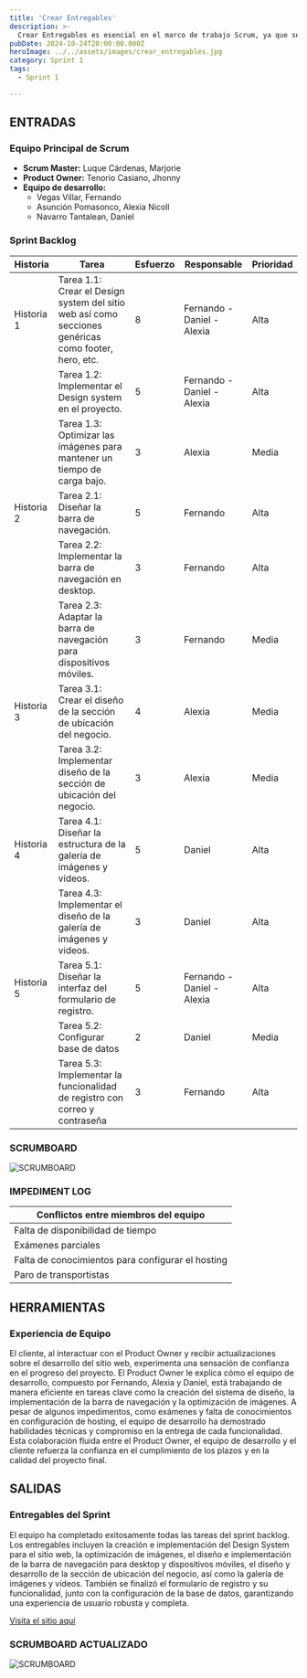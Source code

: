 ```yaml
---
title: 'Crear Entregables'
description: >-
  Crear Entregables es esencial en el marco de trabajo Scrum, ya que se enfoca en la producción de incrementos funcionales y listos para su entrega al final de cada sprint. Estos entregables son el resultado de las historias de usuario completadas y las tareas asociadas, proporcionando valor tangible al cliente y retroalimentación temprana para posibles ajustes en el siguiente sprint.
pubDate: 2024-10-24T20:00:00.000Z
heroImage: ../../assets/images/crear_entregables.jpg
category: Sprint 1
tags:
  - Sprint 1

---
```


## ENTRADAS

### Equipo Principal de Scrum

- **Scrum Master:** Luque Cárdenas, Marjorie
- **Product Owner:** Tenorio Casiano, Jhonny
- **Equipo de desarrollo:**
  <ul style={{ listStyleType: "circle", paddingLeft: "20px" }}>
    <li>Vegas Villar, Fernando</li>
    <li>Asunción Pomasonco, Alexia Nicoll</li>
    <li>Navarro Tantalean, Daniel</li>
  </ul>

### Sprint Backlog

| **Historia**  | **Tarea**                                                                                  | **Esfuerzo** | **Responsable**           | **Prioridad** |
|---------------|--------------------------------------------------------------------------------------------|--------------|---------------------------|---------------|
| Historia 1    | Tarea 1.1: Crear el Design system del sitio web así como secciones genéricas como footer, hero, etc. | 8            | Fernando - Daniel - Alexia | Alta          |
|               | Tarea 1.2: Implementar el Design system en el proyecto.                                     | 5            | Fernando - Daniel - Alexia | Alta          |
|               | Tarea 1.3: Optimizar las imágenes para mantener un tiempo de carga bajo.                    | 3            | Alexia                     | Media         |
| Historia 2    | Tarea 2.1: Diseñar la barra de navegación.                                                 | 5            | Fernando                   | Alta          |
|               | Tarea 2.2: Implementar la barra de navegación en desktop.                                  | 3            | Fernando                   | Alta          |
|               | Tarea 2.3: Adaptar la barra de navegación para dispositivos móviles.                       | 3            | Fernando                   | Media         |
| Historia 3    | Tarea 3.1: Crear el diseño de la sección de ubicación del negocio.                         | 4            | Alexia                     | Media         |
|               | Tarea 3.2: Implementar diseño de la sección de ubicación del negocio.                      | 3            | Alexia                     | Media         |
| Historia 4    | Tarea 4.1: Diseñar la estructura de la galería de imágenes y vídeos.                       | 5            | Daniel                     | Alta          |
|               | Tarea 4.3: Implementar el diseño de la galería de imágenes y videos.                       | 3            | Daniel                     | Alta          |
| Historia 5    | Tarea 5.1: Diseñar la interfaz del formulario de registro.                                 | 5            | Fernando - Daniel - Alexia | Alta          |
|               | Tarea 5.2: Configurar base de datos                                                        | 2            | Daniel                     | Media         |
|               | Tarea 5.3: Implementar la funcionalidad de registro con correo y contraseña                | 3            | Fernando                   | Alta          |

### SCRUMBOARD
![SCRUMBOARD](../../assets/images/SCRUMBOARD.jpeg)
### IMPEDIMENT LOG

| Conflictos entre miembros del equipo      |
|-------------------------------------------|
| Falta de disponibilidad de tiempo         |
| Exámenes parciales                        |
| Falta de conocimientos para configurar el hosting |
| Paro de transportistas                    |

## HERRAMIENTAS

### Experiencia de Equipo

El cliente, al interactuar con el Product Owner y recibir actualizaciones sobre el desarrollo del sitio web, experimenta una sensación de confianza en el progreso del proyecto. El Product Owner le explica cómo el equipo de desarrollo, compuesto por Fernando, Alexia y Daniel, está trabajando de manera eficiente en tareas clave como la creación del sistema de diseño, la implementación de la barra de navegación y la optimización de imágenes. A pesar de algunos impedimentos, como exámenes y falta de conocimientos en configuración de hosting, el equipo de desarrollo ha demostrado habilidades técnicas y compromiso en la entrega de cada funcionalidad. Esta colaboración fluida entre el Product Owner, el equipo de desarrollo y el cliente refuerza la confianza en el cumplimiento de los plazos y en la calidad del proyecto final.

## SALIDAS

### Entregables del Sprint

El equipo ha completado exitosamente todas las tareas del sprint backlog. Los entregables incluyen la creación e implementación del Design System para el sitio web, la optimización de imágenes, el diseño e implementación de la barra de navegación para desktop y dispositivos móviles, el diseño y desarrollo de la sección de ubicación del negocio, así como la galería de imágenes y videos. También se finalizó el formulario de registro y su funcionalidad, junto con la configuración de la base de datos, garantizando una experiencia de usuario robusta y completa.

[Visita el sitio aquí](https://lienzolima.com/home)

### SCRUMBOARD ACTUALIZADO
![SCRUMBOARD](../../assets/images/actualizado.jpeg)
